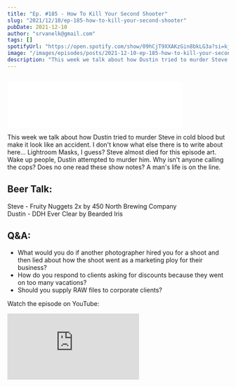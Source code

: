 ```yaml
---
title: "Ep. #185 - How To Kill Your Second Shooter"
slug: "2021/12/10/ep-185-how-to-kill-your-second-shooter"
pubDate: 2021-12-10
author: "srvanelk@gmail.com"
tags: []
spotifyUrl: "https://open.spotify.com/show/09hCjT9XXAKzGin8bkLG3a?si=kjRZvQ1JTb6Ov3HVzSSlWA"
image: "/images/episodes/posts/2021-12-10-ep-185-how-to-kill-your-second-shooter/2021-09-02_0041.webp"
description: "This week we talk about how Dustin tried to murder Steve in cold blood but make it look like an accident. I don't know what else there is to write about here... Lightroom Masks, I guess? Steve almost died for this episode art. Wake up people, Dustin attempted to murder him. Why isn't anyone calling the cops? Does no one read these show notes? A man's life is on the line."
---
```


<figure>
  <img src="/images/episodes/posts/2021-12-10-ep-185-how-to-kill-your-second-shooter/2021-09-02_0041.webp" alt="" />
</figure>
<iframe class="embedly-embed" src="//cdn.embedly.com/widgets/media.html?src=https%3A%2F%2Fanchor.fm%2Fweddingphotohangover%2Fembed%2Fepisodes%2FEp--185---How-To-Kill-Your-Second-Shooter-e1bh8f2&display_name=Anchor+FM+Inc.&url=https%3A%2F%2Fanchor.fm%2Fweddingphotohangover%2Fepisodes%2FEp--185---How-To-Kill-Your-Second-Shooter-e1bh8f2&image=https%3A%2F%2Fd3t3ozftmdmh3i.cloudfront.net%2Fproduction%2Fpodcast_uploaded_episode400%2F805714%2F805714-1639147457640-c6a5ba96e0d95.jpg&key=61d05c9d54e8455ea7a9677c366be814&type=text%2Fhtml&schema=anchor" width="400" height="102" scrolling="no" title="Anchor FM Inc. embed" frameborder="0" allow="autoplay; fullscreen" allowfullscreen="true"></iframe>

This week we talk about how Dustin tried to murder Steve in cold blood but make it look like an accident. I don't know what else there is to write about here... Lightroom Masks, I guess? Steve almost died for this episode art. Wake up people, Dustin attempted to murder him. Why isn't anyone calling the cops? Does no one read these show notes? A man's life is on the line.

## Beer Talk:  
Steve - Fruity Nuggets 2x by 450 North Brewing Company  
Dustin - DDH Ever Clear by Bearded Iris

## Q&A:
- What would you do if another photographer hired you for a shoot and then lied about how the shoot went as a marketing ploy for their business?
- How do you respond to clients asking for discounts because they went on too many vacations?
- Should you supply RAW files to corporate clients? 

Watch the episode on YouTube:
<iframe src="https://www.youtube.com/embed/SYEMQTEwzY8" frameborder="0" allow="autoplay; encrypted-media" allowfullscreen></iframe>
